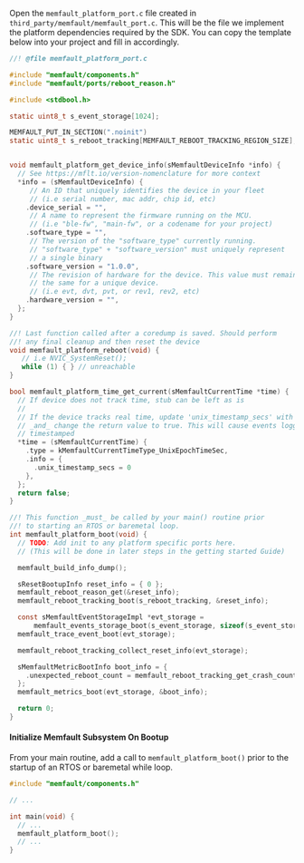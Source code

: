 Open the `memfault_platform_port.c` file created in `third_party/memfault/memfault_port.c`.
This will be the file we implement the platform dependencies required by the SDK.
You can copy the template below into your project and fill in accordingly.

```c
//! @file memfault_platform_port.c

#include "memfault/components.h"
#include "memfault/ports/reboot_reason.h"

#include <stdbool.h>

static uint8_t s_event_storage[1024];

MEMFAULT_PUT_IN_SECTION(".noinit")
static uint8_t s_reboot_tracking[MEMFAULT_REBOOT_TRACKING_REGION_SIZE];


void memfault_platform_get_device_info(sMemfaultDeviceInfo *info) {
  // See https://mflt.io/version-nomenclature for more context
  *info = (sMemfaultDeviceInfo) {
     // An ID that uniquely identifies the device in your fleet
     // (i.e serial number, mac addr, chip id, etc)
    .device_serial = "",
     // A name to represent the firmware running on the MCU.
     // (i.e "ble-fw", "main-fw", or a codename for your project)
    .software_type = "",
     // The version of the "software_type" currently running.
     // "software_type" + "software_version" must uniquely represent
     // a single binary
    .software_version = "1.0.0",
     // The revision of hardware for the device. This value must remain
     // the same for a unique device.
     // (i.e evt, dvt, pvt, or rev1, rev2, etc)
    .hardware_version = "",
  };
}

//! Last function called after a coredump is saved. Should perform
//! any final cleanup and then reset the device
void memfault_platform_reboot(void) {
   // i.e NVIC_SystemReset();
   while (1) { } // unreachable
}

bool memfault_platform_time_get_current(sMemfaultCurrentTime *time) {
  // If device does not track time, stub can be left as is
  //
  // If the device tracks real time, update 'unix_timestamp_secs' with seconds since epoch
  // _and_ change the return value to true. This will cause events logged by the SDK to be
  // timestamped
  *time = (sMemfaultCurrentTime) {
    .type = kMemfaultCurrentTimeType_UnixEpochTimeSec,
    .info = {
      .unix_timestamp_secs = 0
    },
  };
  return false;
}

//! This function _must_ be called by your main() routine prior
//! to starting an RTOS or baremetal loop.
int memfault_platform_boot(void) {
  // TODO: Add init to any platform specific ports here.
  // (This will be done in later steps in the getting started Guide)

  memfault_build_info_dump();

  sResetBootupInfo reset_info = { 0 };
  memfault_reboot_reason_get(&reset_info);
  memfault_reboot_tracking_boot(s_reboot_tracking, &reset_info);

  const sMemfaultEventStorageImpl *evt_storage =
      memfault_events_storage_boot(s_event_storage, sizeof(s_event_storage));
  memfault_trace_event_boot(evt_storage);

  memfault_reboot_tracking_collect_reset_info(evt_storage);

  sMemfaultMetricBootInfo boot_info = {
    .unexpected_reboot_count = memfault_reboot_tracking_get_crash_count(),
  };
  memfault_metrics_boot(evt_storage, &boot_info);

  return 0;
}
```

#### Initialize Memfault Subsystem On Bootup

From your main routine, add a call to `memfault_platform_boot()` prior
to the startup of an RTOS or baremetal while loop.

```c
#include "memfault/components.h"

// ...

int main(void) {
  // ...
  memfault_platform_boot();
  // ...
}
```